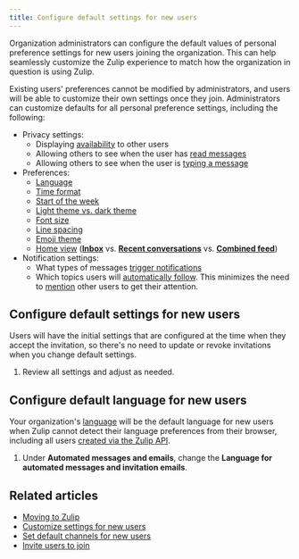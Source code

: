 ```yaml
---
title: Configure default settings for new users
---
```



<AdminOnly />

Organization administrators can configure the default values of
personal preference settings for new users joining the
organization. This can help seamlessly customize the Zulip experience
to match how the organization in question is using Zulip.

Existing users' preferences cannot be modified by administrators, and
users will be able to customize their own settings once they
join. Administrators can customize defaults for all personal
preference settings, including the following:

* Privacy settings:
  * Displaying [availability](/help/status-and-availability) to other users
  * Allowing others to see when the user has [read
    messages](/help/read-receipts)
  * Allowing others to see when the user is [typing a
    message](/help/typing-notifications)
* Preferences:
  * [Language](/help/change-your-language)
  * [Time format](/help/change-the-time-format)
  * [Start of the week](/help/change-the-time-format#change-the-start-of-the-week)
  * [Light theme vs. dark theme](/help/dark-theme)
  * [Font size](/help/font-size)
  * [Line spacing](/help/line-spacing)
  * [Emoji theme](/help/emoji-and-emoticons#change-your-emoji-set)
  * [Home view](/help/configure-home-view)
    ([**Inbox**](/help/inbox) vs.
    [**Recent conversations**](/help/recent-conversations) vs.
    [**Combined feed**](/help/reading-strategies#combined-feed))
* Notification settings:
  * What types of messages [trigger notifications][default-notifications]
  * Which topics users will [automatically follow](/help/follow-a-topic). This
    minimizes the need to [mention](/help/mention-a-user-or-group) other users
    to get their attention.

[default-notifications]: /help/channel-notifications#configure-default-notifications-for-all-channels

## Configure default settings for new users

Users will have the initial settings that are configured at the time when they
accept the invitation, so there's no need to update or revoke invitations when
you change default settings.

<FlattenedSteps>
  <NavigationSteps target="settings/default-user-settings" />

  1. Review all settings and adjust as needed.
</FlattenedSteps>

## Configure default language for new users

Your organization's [language](/help/configure-organization-language) will be
the default language for new users when Zulip cannot detect their language
preferences from their browser, including all users [created via the Zulip
API](/api/create-user).

<FlattenedSteps>
  <NavigationSteps target="settings/organization-settings" />

  1. Under **Automated messages and emails**, change the **Language for
     automated messages and invitation emails**.

  <SaveChanges />
</FlattenedSteps>

## Related articles

* [Moving to Zulip](/help/moving-to-zulip)
* [Customize settings for new users](/help/customize-settings-for-new-users)
* [Set default channels for new users](/help/set-default-channels-for-new-users)
* [Invite users to join](/help/invite-users-to-join)
